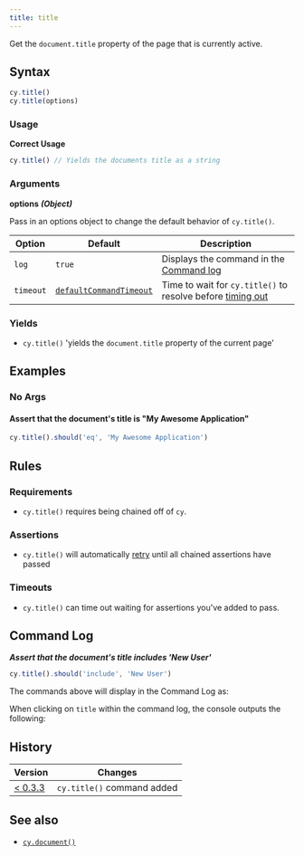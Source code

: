 ```yaml
---
title: title
---
```


Get the `document.title` property of the page that is currently active.

## Syntax

```javascript
cy.title()
cy.title(options)
```

### Usage

**<Icon name="check-circle" color="green" /> Correct Usage**

```javascript
cy.title() // Yields the documents title as a string
```

### Arguments

**<Icon name="angle-right" /> options** **_(Object)_**

Pass in an options object to change the default behavior of `cy.title()`.

| Option    | Default                                                              | Description                                                                              |
| --------- | -------------------------------------------------------------------- | ---------------------------------------------------------------------------------------- |
| `log`     | `true`                                                               | Displays the command in the [Command log](/guides/core-concepts/cypress-app#command-log) |
| `timeout` | [`defaultCommandTimeout`](/guides/references/configuration#timeouts) | Time to wait for `cy.title()` to resolve before [timing out](#timeouts)                  |

### Yields [<Icon name="question-circle"/>](/guides/core-concepts/introduction-to-cypress#subject-management)

- `cy.title()` 'yields the `document.title` property of the current
page' 

## Examples

### No Args

#### Assert that the document's title is "My Awesome Application"

```javascript
cy.title().should('eq', 'My Awesome Application')
```

## Rules

### Requirements [<Icon name="question-circle"/>](/guides/core-concepts/introduction-to-cypress#chains-of-commands)

- `cy.title()` requires being chained off of `cy`.

### Assertions [<Icon name="question-circle"/>](/guides/core-concepts/introduction-to-cypress#assertions)

- `cy.title()` will automatically
[retry](/guides/core-concepts/retry-ability) until all chained assertions have
passed

### Timeouts [<Icon name="question-circle"/>](/guides/core-concepts/introduction-to-cypress#timeouts)

- `cy.title()` can time out waiting for assertions you've added to
pass.

## Command Log

**_Assert that the document's title includes 'New User'_**

```javascript
cy.title().should('include', 'New User')
```

The commands above will display in the Command Log as:

<DocsImage src="/img/api/title/test-title-of-website-or-webapp.png" alt="Command Log title" ></DocsImage>

When clicking on `title` within the command log, the console outputs the
following:

<DocsImage src="/img/api/title/see-the-string-yielded-in-the-console.png" alt="Console Log title" ></DocsImage>

## History

| Version                                       | Changes                    |
| --------------------------------------------- | -------------------------- |
| [< 0.3.3](/guides/references/changelog#0-3-3) | `cy.title()` command added |

## See also

- [`cy.document()`](/api/commands/document)
